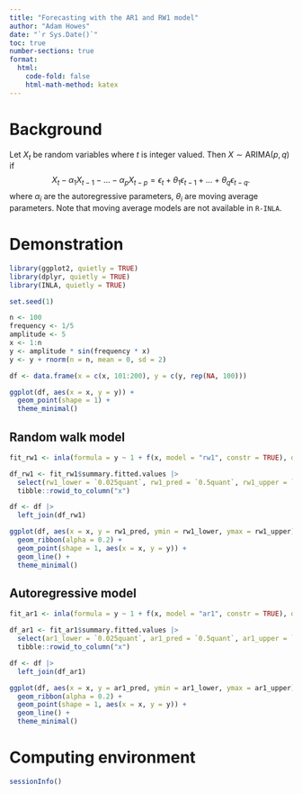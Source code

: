 ```yaml
---
title: "Forecasting with the AR1 and RW1 model"
author: "Adam Howes"
date: "`r Sys.Date()`"
toc: true
number-sections: true
format: 
  html: 
    code-fold: false
    html-math-method: katex
---
```


# Background 

Let $X_t$ be random variables where $t$ is integer valued.
Then $X \sim \text{ARIMA}(p, q)$ if
$$
X_t - \alpha_1 X_{t - 1} - \ldots - \alpha_p X_{t - p} = \epsilon_t + \theta_1 \epsilon_{t - 1} + \ldots + \theta_q \epsilon_{t - q}.
$$
where $\alpha_i$ are the autoregressive parameters, $\theta_i$ are moving average parameters.
Note that moving average models are not available in `R-INLA`.

# Demonstration

```r
library(ggplot2, quietly = TRUE)
library(dplyr, quietly = TRUE)
library(INLA, quietly = TRUE)

set.seed(1)

n <- 100
frequency <- 1/5
amplitude <- 5
x <- 1:n
y <- amplitude * sin(frequency * x)
y <- y + rnorm(n = n, mean = 0, sd = 2)

df <- data.frame(x = c(x, 101:200), y = c(y, rep(NA, 100)))

ggplot(df, aes(x = x, y = y)) +
  geom_point(shape = 1) +
  theme_minimal()
```

## Random walk model

```r
fit_rw1 <- inla(formula = y ~ 1 + f(x, model = "rw1", constr = TRUE), data = df)

df_rw1 <- fit_rw1$summary.fitted.values |>
  select(rw1_lower = `0.025quant`, rw1_pred = `0.5quant`, rw1_upper = `0.975quant`) |>
  tibble::rowid_to_column("x")

df <- df |>
  left_join(df_rw1)

ggplot(df, aes(x = x, y = rw1_pred, ymin = rw1_lower, ymax = rw1_upper)) +
  geom_ribbon(alpha = 0.2) +
  geom_point(shape = 1, aes(x = x, y = y)) +
  geom_line() +
  theme_minimal()
```

## Autoregressive model

```r
fit_ar1 <- inla(formula = y ~ 1 + f(x, model = "ar1", constr = TRUE), data = df)

df_ar1 <- fit_ar1$summary.fitted.values |>
  select(ar1_lower = `0.025quant`, ar1_pred = `0.5quant`, ar1_upper = `0.975quant`) |>
  tibble::rowid_to_column("x")

df <- df |>
  left_join(df_ar1)

ggplot(df, aes(x = x, y = ar1_pred, ymin = ar1_lower, ymax = ar1_upper)) +
  geom_ribbon(alpha = 0.2) +
  geom_point(shape = 1, aes(x = x, y = y)) +
  geom_line() +
  theme_minimal()
```

# Computing environment

```r
sessionInfo()
```